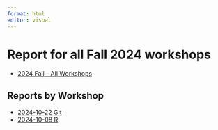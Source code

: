 ```yaml
---
format: html
editor: visual
---
```

  
# Report for all Fall 2024 workshops
  
-   [2024 Fall - All Workshops](2024-fall-all.html)

## Reports by Workshop

-   [2024-10-22 Git](2024-10-22-fall-git.html)
-   [2024-10-08 R](2024-10-08-fall-r.html)
